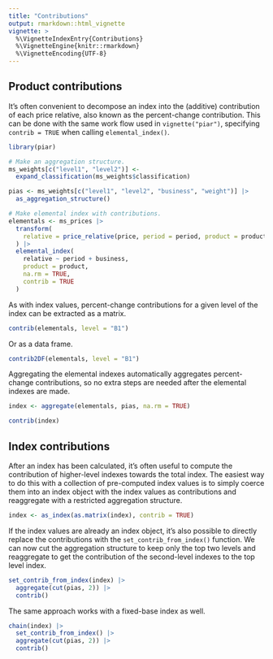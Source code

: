 ```yaml
---
title: "Contributions"
output: rmarkdown::html_vignette
vignette: >
  %\VignetteIndexEntry{Contributions}
  %\VignetteEngine{knitr::rmarkdown}
  %\VignetteEncoding{UTF-8}
---
```


## Product contributions

It's often convenient to decompose an index into the (additive)
contribution of each price relative, also known as the percent-change
contribution. This can be done with the same work flow used in
`vignette("piar")`, specifying `contrib = TRUE` when calling
`elemental_index()`.

```r
library(piar)

# Make an aggregation structure.
ms_weights[c("level1", "level2")] <-
  expand_classification(ms_weights$classification)

pias <- ms_weights[c("level1", "level2", "business", "weight")] |>
  as_aggregation_structure()

# Make elemental index with contributions.
elementals <- ms_prices |>
  transform(
    relative = price_relative(price, period = period, product = product)
  ) |>
  elemental_index(
    relative ~ period + business,
    product = product,
    na.rm = TRUE,
    contrib = TRUE
  )
```

As with index values, percent-change contributions for a given level of
the index can be extracted as a matrix.

```r
contrib(elementals, level = "B1")
```

Or as a data frame.

```r
contrib2DF(elementals, level = "B1")
```

Aggregating the elemental indexes automatically aggregates
percent-change contributions, so no extra steps are needed after the
elemental indexes are made.

```r
index <- aggregate(elementals, pias, na.rm = TRUE)

contrib(index)
```

## Index contributions

After an index has been calculated, it's often useful to compute the
contribution of higher-level indexes towards the total index. The
easiest way to do this with a collection of pre-computed index values is
to simply coerce them into an index object with the index values as
contributions and reaggregate with a restricted aggregation structure.

```r
index <- as_index(as.matrix(index), contrib = TRUE)
```

If the index values are already an index object, it's also possible to
directly replace the contributions with the `set_contrib_from_index()` function.
We can now cut the aggregation structure to keep only the top two levels and
reaggregate to get the contribution of the second-level indexes to the
top level index.

```r
set_contrib_from_index(index) |>
  aggregate(cut(pias, 2)) |>
  contrib()
```

The same approach works with a fixed-base index as well.

```r
chain(index) |>
  set_contrib_from_index() |>
  aggregate(cut(pias, 2)) |>
  contrib()
```
